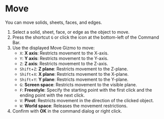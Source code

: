 
# Move

You can move solids, sheets, faces, and edges.

<Reference shortcut="G" command="Move" button="Bottom-left of Command Bar" />

1. Select a solid, sheet, face, or edge as the object to move.
2. Press the shortcut `G` or click the icon at the bottom-left of the Command Bar.
3. Use the displayed Move Gizmo to move:
   - `X`: **X axis**: Restricts movement to the X-axis.
   - `Y`: **Y axis**: Restricts movement to the Y-axis.
   - `Z`: **Z axis**: Restricts movement to the Z-axis.
   - `Shift`+`Z`: **Z plane**: Restricts movement to the Z-plane.
   - `Shift`+`X`: **X plane**: Restricts movement to the X-plane.
   - `Shift`+`Y`: **Y plane**: Restricts movement to the Y-plane.
   - `G`: **Screen space**: Restricts movement to the visible plane.
   - `F`: **Freestyle**: Specify the starting point with the first click and the ending point with the next click.
   - `V`: **Pivot**: Restricts movement in the direction of the clicked object.
   - `W`: **World space**: Releases the movement restrictions.
4. Confirm with **OK** in the command dialog or right click.